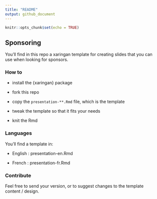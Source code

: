 ```yaml
---
title: "README"
output: github_document
---
```


```r
knitr::opts_chunk$set(echo = TRUE)
```

## Sponsoring

You'll find in this repo a xaringan template for creating slides that you can use when looking for sponsors.

### How to 

+ install the {xaringan} package 

+ fork this repo 

+ copy the `presentation-**.Rmd` file, which is the template

+ tweak the template so that it fits your needs

+ knit the Rmd 


### Languages

You'll find a template in: 

+ English : presentation-en.Rmd

+ French : presentation-fr.Rmd

### Contribute

Feel free to send your version, or to suggest changes to the template content / design.